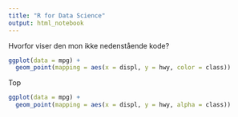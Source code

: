 ```yaml
---
title: "R for Data Science"
output: html_notebook
---
```


Hvorfor viser den mon ikke nedenstående kode?

```r
ggplot(data = mpg) +
  geom_point(mapping = aes(x = displ, y = hwy, color = class))

```

Top
```r
ggplot(data = mpg) +
  geom_point(mapping = aes(x = displ, y = hwy, alpha = class))
```



